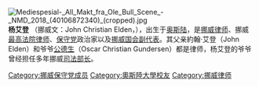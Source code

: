 {{multiple issues|
{{expand|time=2015-09-05T09:22:38+00:00}}
{{blpunsourced|time=2015-09-05T12:35:18+00:00}}
{{orphan|time=2015-09-05T12:35:18+00:00}}
}}
[[File:Mediespesial-_All_Makt_fra_Ole_Bull_Scene_-_NMD_2018_(40106872340)_(cropped).jpg|thumb]]
'''杨艾登''' （挪威文：John Christian Elden，{{bd|1967年||}}），出生于[[奥斯陆|奥斯陆]]，是[[挪威|挪威]][[律师|律师]]、挪威[[最高法院律师|最高法院律师]]、[[保守党_(挪威)|保守党]]政治家以及[[挪威国会|挪威国会]][[副代表|副代表]]。其父亲約翰·艾登（John Elden）和爷爷[[公德生|公德生]]（Oscar Christian Gundersen）都是律师，杨艾登的爷爷曾经担任多年挪威[[司法部长|司法部长]]。

{{DEFAULTSORT:elden}}
[[Category:挪威保守党成员|Category:挪威保守党成员]]
[[Category:奧斯陸大學校友|Category:奧斯陸大學校友]]
[[Category:挪威律师|Category:挪威律师]]
{{norway-bio-stub}}